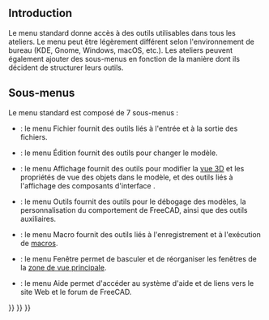 <languages/>
{{TOCright}}

==Introduction==

Le menu standard donne accès à des outils utilisables dans tous les ateliers. Le menu peut être légèrement différent selon l'environnement de bureau (KDE, Gnome, Windows, macOS, etc.). Les ateliers peuvent également ajouter des sous-menus en fonction de la manière dont ils décident de structurer leurs outils.

<!--Veuillez garder les informations ci-dessous synchronisées avec Std_Base, Std_File_Menu etc.-->
{{StdMenu
|
[[Std_File_Menu/fr|Fichier]]
&nbsp;&nbsp;&nbsp;
[[Std_Edit_Menu/fr|Édition]]
&nbsp;&nbsp;&nbsp;
[[Std_View_Menu/fr|Affichage]]
&nbsp;&nbsp;&nbsp;
[[Std_Tools_Menu/fr|Outils]]
&nbsp;&nbsp;&nbsp;
[[Std_Macro_Menu/fr|Macro]]
&nbsp;&nbsp;&nbsp;
[[Std_Windows_Menu/fr|Fenêtre]]
&nbsp;&nbsp;&nbsp;
[[Std_Help_Menu/fr|Aide]]
}}
{{Caption|Le menu standard}}

<span id="Sub-menus"></span>
== Sous-menus ==

Le menu standard est composé de 7 sous-menus :

<!-- Veuillez garder les informations ci-dessous synchronisées avec Std_File_Menu etc.-->

* {{StdMenu|[[Std_File_Menu/fr|Fichier]]}} : le menu Fichier fournit des outils liés à l'entrée et à la sortie des fichiers.
* {{StdMenu|[[Std_Edit_Menu/fr|Édition]]}} : le menu Édition fournit des outils pour changer le modèle.
* {{StdMenu|[[Std_View_Menu/fr|Affichage]]}} : le menu Affichage fournit des outils pour modifier la [[3D_view/fr|vue 3D]] et les propriétés de vue des objets dans le modèle, et des outils liés à l'affichage des composants d'interface .
* {{StdMenu|[[Std_Tools_Menu/fr|Outils]]}} : le menu Outils fournit des outils pour le débogage des modèles, la personnalisation du comportement de FreeCAD, ainsi que des outils auxiliaires.
* {{StdMenu|[[Std_Macro_Menu/fr|Macro]]}} : le menu Macro fournit des outils liés à l'enregistrement et à l'exécution de [[Macros/fr|macros]].
* {{StdMenu|[[Std_Windows_Menu|Fenêtre]]}} : le menu Fenêtre permet de basculer et de réorganiser les fenêtres de la [[Main_view_area/fr|zone de vue principale]].
* {{StdMenu|[[Std_Help_Menu/fr|Aide]]}} : le menu Aide permet d'accéder au système d'aide et de liens vers le site Web et le forum de FreeCAD.


{{Std_Base_navi{{#translation:}}}}
{{Userdocnavi{{#translation:}}}}
{{Interface navi{{#translation:}}}}